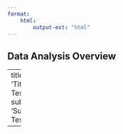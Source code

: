 ---
format:
    html:
        output-ext: "html"
---

## Data Analysis Overview



---
title: 'Title Test'
subtitle:  'Subtitle Test'

---

